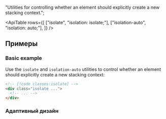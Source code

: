 
  "Utilities for controlling whether an element should explicitly create a new stacking context.";

<ApiTable
  rows={[
    ["isolate", "isolation: isolate;"],
    ["isolation-auto", "isolation: auto;"],
  ]}
/>

## Примеры

### Basic example

Use the `isolate` and `isolation-auto` utilities to control whether an element should explicitly create a new stacking context:

```html
<!-- [!code classes:isolate] -->
<div class="isolate ...">
  <!-- ... -->
</div>
```

### Адаптивный дизайн

<ResponsiveDesign property="isolation" defaultClass="isolate" featuredClass="isolation-auto" />
